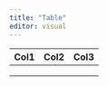 ```yaml
---
title: "Table"
editor: visual
---
```


| Col1 | Col2 | Col3 |
|------|------|------|
|      |      |      |
|      |      |      |
|      |      |      |
